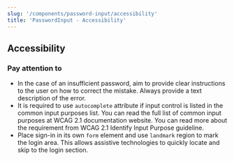 ```yaml
---
slug: '/components/password-input/accessibility'
title: 'PasswordInput - Accessibility'
---
```




## Accessibility

### Pay attention to
- In the case of an insufficient password, aim to provide clear instructions to the user on how to correct the mistake. Always provide a text description of the error.
- It is required to use `autocomplete` attribute if input control is listed in the common input purposes list. You can read the full list of common input purposes at <Link size="M" href="https://www.w3.org/TR/WCAG21/#input-purposes" external>WCAG 2.1 documentation website</Link>. You can read more about the requirement from <Link size="M" href="https://www.w3.org/WAI/WCAG21/Understanding/identify-input-purpose" external>WCAG 2.1 Identify Input Purpose guideline</Link>.
- Place sign-in in its own `form` element and use `landmark` region to mark the login area. This allows assistive technologies to quickly locate and skip to the login section.
